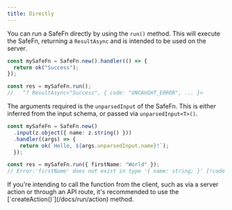 ```yaml
---
title: Directly
---
```


You can run a SafeFn directly by using the `run()` method. This will execute the SafeFn, returning a `ResultAsync` and is intended to be used on the server.

```ts
const mySafeFn = SafeFn.new().handler(() => {
  return ok("Success");
});

const res = mySafeFn.run();
//   ^? ResultAsync<"Success", { code: "UNCAUGHT_ERROR", ... }>
```

The arguments required is the `unparsedInput` of the SafeFn. This is either inferred from the input schema, or passed via `unparsedInput<T>()`.

```ts
const mySafeFn = SafeFn.new()
  .input(z.object({ name: z.string() }))
  .handler((args) => {
    return ok(`Hello, ${args.unparsedInput.name}!`);
  });

const res = mySafeFn.run({ firstName: "World" });
// Error:'firstName' does not exist in type '{ name: string; }' [!code highlight]
```

<Callout type="info">
  If you're intending to call the function from the client, such as via a server
  action or through an API route, it's recommended to use the
  [`createAction()`](/docs/run/action) method.
</Callout>
